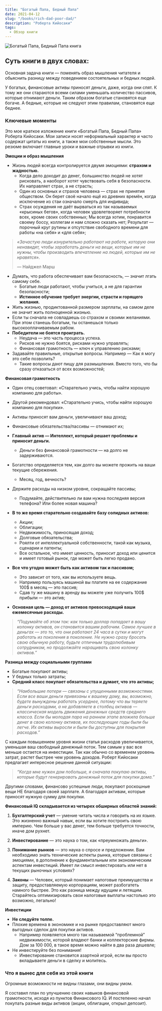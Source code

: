 ```yaml
---
title: "Богатый Папа, Бедный Папа"
date: 2021-04-12
slug: "/books/rich-dad-poor-dad/"
description: "Роберта Кийосаки"
tags:
  - Обзор книги 
---
```


<div className="image-container">
    <div className="image_item">
        <img alt="Богатый Папа, Бедный Папа книга" src="/images/rich-dad-poor-dad-book.jpeg" />
    </div>
</div>

<style jsx>{`
  .image-container {
    width: 300px;
    height: 300px;
    margin: auto;
    position: relative;
    margin-bottom: 230px;
    text-align: center;
  }
  .image-container img {
    max-width: 100%;
    max-height: 100%;
  }
`}</style>

 ## Суть книги в двух словах:

Основная задача книги — поменять образ мышления читателя и обьяснить разницу между поведением состоятельных и бедных людей. 

У богатых, финансовые активы приносят деньги, даже, когда они спят. К тому же они стараются всеми силами уменьшать количество пассивов, которые отнимают деньги. Таким образом богатые становятся еще богаче. А бедные, которые не следуют этим правилам, становятся еще беднее.

### Ключевые моменты

Это мое краткое изложение книги «Богатый Папа, Бедный Папа» Роберта Кийосаки. Мои записи носят неформальный характер и часто содержат цитаты из книги, а также мои собственные мысли. Это резюме включает главные уроки и важные отрывки из книги.

**Эмоции и образ мышления**

* Жизнь людей всегда контролируется двумя эмоциями: **страхом и жадностью.**
    * Когда дело доходит до денег, большинство людей не хотят рисковать, а наоборот хотят чувствовать себя в безопасности. Их направляет страх, а не страсть; 
    * Один из основных и страхов человека — страх не принятия обществом. Он берет своё начало ещё из древних времён, когда исключение из стаи означало смерть для индивида; 
    * Страх осуждения не даёт вырваться из так называемых «крысиных бегов», когда человек удовлетворяет потребности всех, кроме своих собственных; Мы всегда хотим, понравится своему боссу, коллегам и нам сложно сказать нет; Результат — порочный круг рутины и отсутствие свободного времени для работы «на себя» и «для себя»;

> _«Зачастую люди изнурительно работают на работе, которую они ненавидят, чтобы заработать деньги на вещи, которые им не нужны, чтобы производить впечатление на людей, которые им не нравятся»._ 
>
> — Найджел Марш

* Думать, что работа обеспечивает вам безопасность, — значит лгать самому себе.
    * Богатые люди работают, чтобы учиться, а не для гарантии безопасности;
    * **Истинное обучение требует энергии, страсти и горящего желания.** 
* Жить жизнью, продиктованной размером зарплаты, на самом деле не значит жить полноценной жизнью.
* Если ты сначала не совладаешь со страхом и своими желаниями. При этом станешь богатым, ты останешься только высокооплачиваемым рабом.
* **Победители не боятся проиграть.** 
    * Неудача — это часть процесса успеха. 
    * Рисков не нужно боятся, рисками нужно управлять;
    * Финансовая грамотность — ключ к управлению рисками; 
* Задавайте правильные, открытые вопросы. Например — Как я могу это себе позволить?
    * Такие вопросы дают пищу для размышления. Вместо того, что бы сразу отказаться от всех возможностей; 

**Финансовая грамотность**

* Один отец советовал: «Старательно учись, чтобы найти хорошую компанию для работы».
* Другой рекомендовал: «Старательно учись, чтобы найти хорошую компанию для покупки».


* Активы приносят вам деньги, увеличивают ваш доход;
* Финансовые обязательства/пассивы — отнимают их;
* **Главный актив — Интеллект, который решает проблемы и приносит деньги.** 
    * Деньги без финансовой грамотности — на долго не задерживаются.
* Богатство определяется тем, как долго вы можете прожить на ваши текущие сбережения. 
    * Месяц, год, вечность?
* Держите расходы на низком уровне, сокращайте пассивы; 
    * Подумайте, действительно ли вам нужна последняя версия телефона? Или более новая машина?
* **В то же время старательно создавайте базу солидных активов:**
    * Акции;
    * Облигации;
    * Недвижимость, приносящая доход;
    * Долговые обязательства;
    * Роялти от интеллектуальной собственности, такой как музыка, сценарии и патенты;
    * Все остальное, что имеет ценность, приносит доход или ценится и имеет готовый рынок, где может быть легко продано.


* **Все что угодно может быть как активом так и пассивом;**
    * Это зависит от того, как вы используете вещь. 
    * Например пользуясь машиной вы платите на ее содержание 100$ в месяц — это пассив;
    * Сдав ту же машину в аренду вы можете уже получить 100$ прибыли — это актив;

* **Основная цель — доход от активов превосходящий ваши ежемесячные расходы.**

> _“Подумайте об этом так: как только доллар попадает в вашу колонку активов, он становится вашим рабочим. Самое лучшее в деньгах — это то, что они работают 24 часа в сутки и могут работать из поколения в поколение. Не нужно сразу бросать свою обычную работу, будьте отличным трудолюбивым сотрудником, но продолжайте наращивать свою колонку активов.”_

**Разница между социальными группами**

* Богатые покупают активы;
* У бедных только затраты; 
* **Средний класс покупает обязательства и думает, что это активы;**

> _“Наибольшие потери — связаны с упущенными возможностями. Если все ваши деньги привязаны к вашему дому, вы, возможно, будете вынуждены работать усерднее, потому что вы теряете деньги расходами, а не добавляете в столбец активов — классическая модель движения денежных средств среднего класса. Если бы молодая пара на раннем этапе вложила больше денег в свою колонку активов, их последующие годы были бы легче. Их активы выросли и были бы доступны для покрытия расходов.”_

C каждым повышением уровня жизни статья расходов увеличивается, уменьшая ваш свободный денежный поток. Тем самым у вас все меньше остается на инвестиции. Так как обычно со временем уровень затрат, растет быстрее чем уровень доходов. Роберт Кийосаки предлагает интересное решение данной ситуации: 

> _“Когда мне нужен дом побольше, я сначала покупаю активы, которые будут генерировать денежный поток для покупки дома.”_

Другими словами, финансово успешные люди, покупают роскошные вещи НЕ благодаря своей зарплате. А благодаря активам, которые приносят нужную сумму для покупки.

**Финансовый IQ складывается из четырех обширных областей знаний:**

1. **Бухгалтерский учет** — умение читать числа и говорить на их языке. Это жизненно важный навык, если вы хотите построить свою империю. Чем больше у вас денег, тем больше требуется точности, иначе дом рухнет.

2. **Инвестирование** — это наука о том, как «преумножать деньги».

3. **Понимание рынков** — это наука о спросе и предложении. Вам необходимо знать технические аспекты рынка, которые связаны с эмоциями, в дополнение к фундаментальным или экономическим аспектам инвестиций. Имеет ли смысл инвестировать или нет в текущих рыночных условиях?

4. **Законы** — Человек, который понимает налоговые преимущества и защиту, предоставляемую корпорациям, может разбогатеть намного быстрее. Это как разница между идущим и летящим. Старайтесь оптимизировать свои налоговые выплаты настолько это возможно, легально! 


**Инвестиции**

* **Не следуйте толпе.** 
* Плохие времена в экономике и на рынке предоставляют много выгодных сделок для покупки активов.
    * Например появляется много так называемой “проблемной” недвижимости, которой владеют банки и коллекторские фирмы. Дом за 100 000, в такое время можно найти в два раза дешевле;
* Не инвестируйте без понимания! 
    * Инвестирование становится азартной игрой, если вы просто вкладываете деньги в сделку и молитесь.


### Что я вынес для себя из этой книги 

Огромные возможности не видны глазами, они видны умом.

Я составил план по улучшению своих навыков финансовой грамотности, исходя из пунктов Финансового IQ. И постепенно начал покупать разные виды активов (акции, облигации, открыл депозит). 
